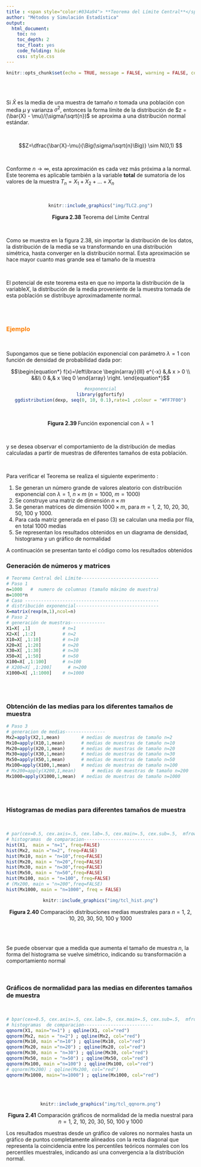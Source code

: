 ---
title : <span style="color:#034a94"> **Teorema del Límite Central**</span>
author: "Métodos y Simulación Estadística"
output:
  html_document:
    toc: no
    toc_depth: 2
    toc_float: yes
    code_folding: hide
    css: style.css
---


```{r setup, include=FALSE}
knitr::opts_chunk$set(echo = TRUE, message = FALSE, warning = FALSE, comment = NA)
```


<br/><br/>


Si $\bar{X}$ es la media de una muestra de tamaño $n$ tomada una población con media $\mu$ y varianza $\sigma^{2}$, entonces la forma límite de la distribución de  $z =(\bar{X} - \mu)/(\sigma/\sqrt{n})$ se aproxima a una distribución normal estándar.

<br/>

$$Z=\dfrac{\bar{X}-\mu}{\Big(\sigma/\sqrt{n}\Big)} \sim N(0,1) $$

<br/>

Conforme $n\rightarrow \infty$, esta aproximación es cada vez más próxima a la normal. Este teorema es aplicable también a la variable **total** de sumatoria de los valores de la muestra $T_{n}=X_{1}+X_{2}+...+X_{n}$


<br/>

<center>
```{r, echo=FALSE, out.width="100%", fig.align = "center"}
knitr::include_graphics("img/TLC2.png")
```

**Figura 2.38** Teorema del Límite Central
</center>

<br/>

Como se muestra en la figura 2.38, sin importar la distribución de los datos, la distribución de la media se va transformando en una distribución simétrica, hasta converger en la distribución normal. Esta aproximación se hace mayor cuanto mas grande sea el tamaño de la muestra  

<br/>

El potencial de este teorema esta en que no importa la distribución de la variable$X$, la distribución de la media proveniente de la muestra tomada de esta población se distribuye aproximadamente normal. 

<br/><br/>

### <span style="color:#FF7F00"> **Ejemplo**</span>

<br/>

Supongamos que se tiene población exponencial con parámetro $\lambda = 1$  con función de densidad de probabilidad dada por:

$$\begin{equation*}
	f(x)=\left\lbrace
	\begin{array}{lll}
		e^{-x}  &,& x > 0   \\
		&&\\
		0 &,& x \leq 0 
	\end{array}
	\right.
\end{equation*}$$


<center>

```{r, echo=FALSE, fig.height=3.5}
#exponencial
library(ggfortify)
ggdistribution(dexp, seq(0, 10, 0.1),rate=1 ,colour = "#FF7F00")
```
<br/>

**Figura 2.39  ** Función exponencial con $\lambda = 1$

</center>

<br/>


y se desea observar el comportamiento de la distribución de medias calculadas a partir de muestras de diferentes tamaños de esta población.  

<br/>

Para verificar el Teorema se realiza el siguiente experimento :

1. Se generan un número grande de valores aleatorio con distribución exponencial con $\lambda=1$, $n \times m$ ($n=1000$, $m=1000$)
2. Se construye una matriz de dimensión  $n \times m$
3. Se generan matrices de dimensión $1000 \times m$, para $m=1$, $2$, $10$, $20$, $30$, $50$, $100$ y $1000$.
4. Para cada matriz generada en el paso (3) se calculan una media por fila, en total 1000 medias
5. Se representan los resultados obtenidos en un diagrama de densidad, histograma y un gráfico de normalidad 

A continuación se presentan tanto el código como los resultados obtenidos


### **Generación de números  y matrices**


```{r, eval=FALSE}
# Teorema Central del Límite-----------------------------
# Paso 1
n=1000   #  numero de columnas (tamaño máximo de muestra)
m=1000*n
# Caso --------------------------------------------------
# distribución exponencial-------------------------------
X=matrix(rexp(m,1),ncol=n)
# Paso 2
# generación de muestras-------------
X1=X[ ,1]            # n=1
X2=X[ ,1:2]          # n=2
X10=X[ ,1:10]        # n=10
X20=X[ ,1:20]        # n=20
X30=X[ ,1:30]        # n=30
X50=X[ ,1:50]        # n=50
X100=X[ ,1:100]      # n=100
# X200=X[ ,1:200]      # n=200
X1000=X[ ,1:1000]    # n=1000
```


<br/><br/>

### **Obtención de las medias para los diferentes tamaños de muestra**

```{r, eval=FALSE}
# Paso 3
# generacion de medias---------------
Mx2=apply(X2,1,mean)        # medias de muestras de tamaño n=2
Mx10=apply(X10,1,mean)      # medias de muestras de tamaño n=10
Mx20=apply(X20,1,mean)      # medias de muestras de tamaño n=20
Mx30=apply(X30,1,mean)      # medias de muestras de tamaño n=30
Mx50=apply(X50,1,mean)      # medias de muestras de tamaño n=50
Mx100=apply(X100,1,mean)    # medias de muestras de tamaño n=100
# Mx200=apply(X200,1,mean)      # medias de muestras de tamaño n=200
Mx1000=apply(X1000,1,mean)  # medias de muestras de tamaño n=1000
```


<br/><br/>

### **Histogramas de medias para diferentes tamaños de muestra**

<br/>

```{r, eval=FALSE}
# par(cex=0.5, cex.axis=.5, cex.lab=.5, cex.main=.5, cex.sub=.5,  mfrow=c(2,2), mai = c(.3, .3, .3, .3))
# histogramas  de comparacion--------------------------
hist(X1,  main = "n=1", freq=FALSE)
hist(Mx2, main ="n=2", freq=FALSE) 
hist(Mx10, main = "n=10",freq=FALSE)
hist(Mx20, main = "n=20",freq=FALSE)
hist(Mx30, main = "n=30",freq=FALSE) 
hist(Mx50, main = "n=50",freq=FALSE) 
hist(Mx100, main = "n=100", freq=FALSE) 
# (Mx200, main = "n=200",freq=FALSE)
hist(Mx1000, main = "n=1000", freq = FALSE)
```


<center>
```{r, echo=FALSE, out.width="100%", fig.align = "center"}
knitr::include_graphics("img/tcl_hist.png")
```

**Figura 2.40** Comparación distribuciones medias muestrales para $n = 1$, $2$, $10$, $20$, $30$, $50$, $100$ y $1000$
</center>

<br/><br>

Se puede observar que a medida que aumenta el tamaño de muestra $n$, la forma del histograma se vuelve simétrico, indicando su  transformación a comportamiento normal

<br/>


### **Gráficos de normalidad para las medias en diferentes tamaños de muestra**

<br/>


```{r, eval=FALSE}
# bpar(cex=0.5, cex.axis=.5, cex.lab=.5, cex.main=.5, cex.sub=.5,  mfrow=c(2,2), mai = c(.3, .3, .3, .3))
# histogramas  de comparacion--------------------------
qqnorm(X1, main="n=1") ; qqline(X1, col="red")
qqnorm(Mx2, main = "n=2") ; qqline(Mx2, col="red")
qqnorm(Mx10, main ="n=10") ; qqline(Mx10, col="red")
qqnorm(Mx20, main ="n=20") ; qqline(Mx20, col="red")
qqnorm(Mx30, main = "n=30") ; qqline(Mx30, col="red")
qqnorm(Mx50, main = "n=50") ; qqline(Mx50, col="red")
qqnorm(Mx100, main ="n=100") ; qqline(Mx100, col="red")
# qqnorm(Mx200) ; qqline(Mx200, col="red")
qqnorm(Mx1000, main="n=1000") ; qqline(Mx1000, col="red")
```

<br/><br/>

<center>
```{r, echo=FALSE, out.width="100%", fig.align = "center"}
knitr::include_graphics("img/tcl_qqnorm.png")
```

**Figura 2.41** Comparación gráficos de normalidad de la media nuestral para $n = 1$, $2$, $10$, $20$, $30$, $50$, $100$ y $1000$

</center>


Los resultados muestras desde un gráfico de valores no normales hasta un gráfico de puntos completamente alineados con la recta diagonal que representa la coincidencia entre los percentiles teóricos normales con los percentiles muestrales, indicando así una convergencia a la distribución normal.






